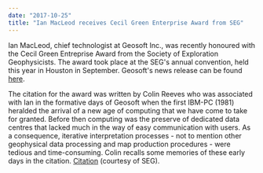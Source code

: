 ```yaml
---
date: "2017-10-25"
title: "Ian MacLeod receives Cecil Green Enterprise Award from SEG"
---
```


Ian MacLeod, chief technologist at Geosoft Inc., was recently honoured with the
Cecil Green  Entreprise Award from the Society of Exploration Geophysicists. The
award took place at the  SEG's annual convention, held this year in Houston in
September. Geosoft's news release can be found [here](/). 

The citation for the award was written by Colin Reeves who was associated with
Ian in the  formative days of Geosoft when the first IBM-PC (1981) heralded the
arrival of a new age of  computing that we have come to take for granted. Before
then computing was the preserve of  dedicated data centres that lacked much in
the way of easy communication with users. As a  consequence, iterative
interpretation processes - not to mention other geophysical data processing  and
map production procedures - were tedious and time-consuming. 
Colin recalls some memories of these early days in the citation. [Citation](/)
(courtesy of SEG).

<PublishDate />

